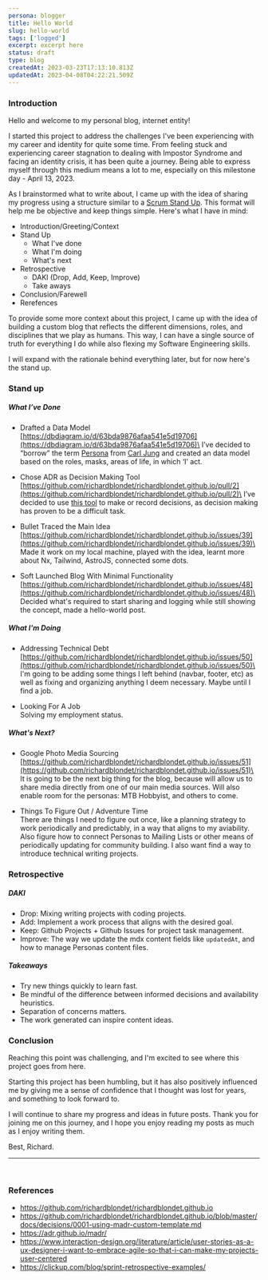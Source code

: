 ```yaml
---
persona: blogger
title: Hello World
slug: hello-world
tags: ['logged']
excerpt: excerpt here
status: draft
type: blog
createdAt: 2023-03-23T17:13:10.813Z
updatedAt: 2023-04-08T04:22:21.509Z
---
```


### Introduction

Hello and welcome to my personal blog, internet entity!

I started this project to address the challenges I've been experiencing with my career and identity for quite some time. From feeling stuck and experiencing career stagnation to dealing with Impostor Syndrome and facing an identity crisis, it has been quite a journey. Being able to express myself through this medium means a lot to me, especially on this milestone day - April 13, 2023.

As I brainstormed what to write about, I came up with the idea of sharing my progress using a structure similar to a [Scrum Stand Up](https://www.atlassian.com/agile/scrum/standups). This format will help me be objective and keep things simple. Here's what I have in mind:

- Introduction/Greeting/Context
- Stand Up
    - What I've done
    - What I'm doing
    - What's next
- Retrospective
    - DAKI (Drop, Add, Keep, Improve)
    - Take aways
- Conclusion/Farewell
- Rerefences

To provide some more context about this project, I came up with the idea of building a custom blog that reflects the different dimensions, roles, and disciplines that we play as humans. This way, I can have a single source of truth for everything I do while also flexing my Software Engineering skills.

I will expand with the rationale behind everything later, but for now here's the stand up.

### Stand up

##### **What I’ve Done**

- Drafted a Data Model\
  [https://dbdiagram.io/d/63bda9876afaa541e5d19706](https://dbdiagram.io/d/63bda9876afaa541e5d19706)\
  I’ve decided to “borrow” the term [Persona](https://en.wikipedia.org/wiki/Persona_(psychology)) from [Carl Jung](https://en.wikipedia.org/wiki/Carl_Jung) and created an data model based on the roles, masks, areas of life, in which ‘I’ act.

- Chose ADR as Decision Making Tool\
  [https://github.com/richardblondet/richardblondet.github.io/pull/2](https://github.com/richardblondet/richardblondet.github.io/pull/2)\
  I’ve decided to use [this tool](https://github.com/richardblondet/richardblondet.github.io/blob/master/docs/decisions/0001-using-madr-custom-template.md) to make or record decisions, as decision making has proven to be a difficult task.

- Bullet Traced the Main Idea\
[https://github.com/richardblondet/richardblondet.github.io/issues/39](https://github.com/richardblondet/richardblondet.github.io/issues/39)\
Made it work on my local machine, played with the idea, learnt more about Nx, Tailwind, AstroJS, connected some dots.

- Soft Launched Blog With Minimal Functionality\
  [https://github.com/richardblondet/richardblondet.github.io/issues/48](https://github.com/richardblondet/richardblondet.github.io/issues/48)\
  Decided what's required to start sharing and logging while still showing the concept, made a hello-world post.

##### **What I'm Doing**

- Addressing Technical Debt\
  [https://github.com/richardblondet/richardblondet.github.io/issues/50](https://github.com/richardblondet/richardblondet.github.io/issues/50)\
  I'm going to be adding some things I left behind (navbar, footer, etc) as well as fixing and organizing anything I deem necessary. Maybe until I find a job.

- Looking For A Job\
  Solving my employment status.

##### **What's Next?**

- Google Photo Media Sourcing\
[https://github.com/richardblondet/richardblondet.github.io/issues/51](https://github.com/richardblondet/richardblondet.github.io/issues/51)\
It is going to be the next big thing for the blog, because will allow us to share media directly from one of our main media sources. Will also enable room for the personas: MTB Hobbyist, and others to come.

- Things To Figure Out / Adventure Time\
There are things I need to figure out once, like a planning strategy to work periodically and predictably, in a way that aligns to my aviability.  Also figure how to connect Personas to Mailing Lists or other means of periodically updating for community building. I also want find a way to introduce technical writing projects.


### Retrospective

##### DAKI

- Drop: Mixing writing projects with coding projects.
- Add: Implement a work process that aligns with the desired goal.
- Keep: Github Projects + Github Issues for project task management.
- Improve: The way we update the mdx content fields like `updatedAt`, and how to manage Personas content files.

##### Takeaways

- Try new things quickly to learn fast.
- Be mindful of the difference between informed decisions and availability heuristics.
- Separation of concerns matters.
- The work generated can inspire content ideas.

### Conclusion

Reaching this point was challenging, and I'm excited to see where this project goes from here.

Starting this project has been humbling, but it has also positively influenced me by giving me a sense of confidence that I thought was lost for years, and something to look forward to.

I will continue to share my progress and ideas in future posts. Thank you for joining me on this journey, and I hope you enjoy reading my posts as much as I enjoy writing them.

Best, Richard.

<hr /> <br />

### References 

- https://github.com/richardblondet/richardblondet.github.io 
- https://github.com/richardblondet/richardblondet.github.io/blob/master/docs/decisions/0001-using-madr-custom-template.md
- https://adr.github.io/madr/
- https://www.interaction-design.org/literature/article/user-stories-as-a-ux-designer-i-want-to-embrace-agile-so-that-i-can-make-my-projects-user-centered
- https://clickup.com/blog/sprint-retrospective-examples/